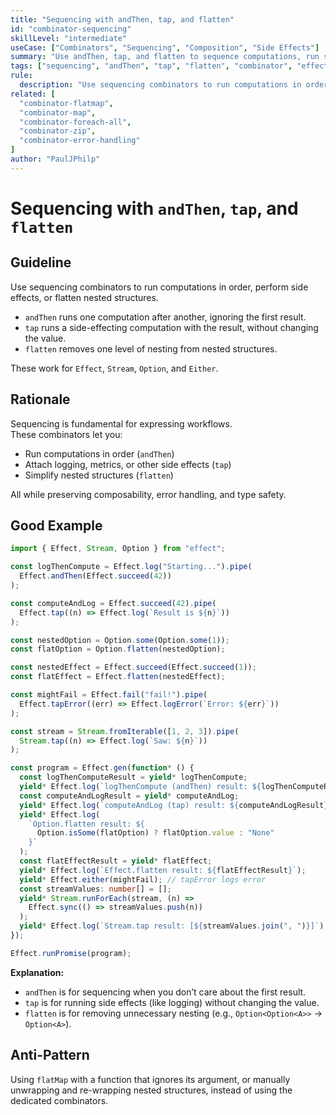 ```yaml
---
title: "Sequencing with andThen, tap, and flatten"
id: "combinator-sequencing"
skillLevel: "intermediate"
useCase: ["Combinators", "Sequencing", "Composition", "Side Effects"]
summary: "Use andThen, tap, and flatten to sequence computations, run side effects, and flatten nested structures in Effect, Stream, Option, and Either."
tags: ["sequencing", "andThen", "tap", "flatten", "combinator", "effect", "stream", "option", "either"]
rule:
  description: "Use sequencing combinators to run computations in order, perform side effects, or flatten nested structures, while preserving error and context handling."
related: [
  "combinator-flatmap",
  "combinator-map",
  "combinator-foreach-all",
  "combinator-zip",
  "combinator-error-handling"
]
author: "PaulJPhilp"
---
```


# Sequencing with `andThen`, `tap`, and `flatten`

## Guideline

Use sequencing combinators to run computations in order, perform side effects, or flatten nested structures.  
- `andThen` runs one computation after another, ignoring the first result.
- `tap` runs a side-effecting computation with the result, without changing the value.
- `flatten` removes one level of nesting from nested structures.

These work for `Effect`, `Stream`, `Option`, and `Either`.

## Rationale

Sequencing is fundamental for expressing workflows.  
These combinators let you:
- Run computations in order (`andThen`)
- Attach logging, metrics, or other side effects (`tap`)
- Simplify nested structures (`flatten`)

All while preserving composability, error handling, and type safety.

## Good Example

```typescript
import { Effect, Stream, Option } from "effect";

const logThenCompute = Effect.log("Starting...").pipe(
  Effect.andThen(Effect.succeed(42))
);

const computeAndLog = Effect.succeed(42).pipe(
  Effect.tap((n) => Effect.log(`Result is ${n}`))
);

const nestedOption = Option.some(Option.some(1));
const flatOption = Option.flatten(nestedOption);

const nestedEffect = Effect.succeed(Effect.succeed(1));
const flatEffect = Effect.flatten(nestedEffect);

const mightFail = Effect.fail("fail!").pipe(
  Effect.tapError((err) => Effect.logError(`Error: ${err}`))
);

const stream = Stream.fromIterable([1, 2, 3]).pipe(
  Stream.tap((n) => Effect.log(`Saw: ${n}`))
);

const program = Effect.gen(function* () {
  const logThenComputeResult = yield* logThenCompute;
  yield* Effect.log(`logThenCompute (andThen) result: ${logThenComputeResult}`);
  const computeAndLogResult = yield* computeAndLog;
  yield* Effect.log(`computeAndLog (tap) result: ${computeAndLogResult}`);
  yield* Effect.log(
    `Option.flatten result: ${
      Option.isSome(flatOption) ? flatOption.value : "None"
    }`
  );
  const flatEffectResult = yield* flatEffect;
  yield* Effect.log(`Effect.flatten result: ${flatEffectResult}`);
  yield* Effect.either(mightFail); // tapError logs error
  const streamValues: number[] = [];
  yield* Stream.runForEach(stream, (n) =>
    Effect.sync(() => streamValues.push(n))
  );
  yield* Effect.log(`Stream.tap result: [${streamValues.join(", ")}]`);
});

Effect.runPromise(program);

```

**Explanation:**  
- `andThen` is for sequencing when you don’t care about the first result.
- `tap` is for running side effects (like logging) without changing the value.
- `flatten` is for removing unnecessary nesting (e.g., `Option<Option<A>>` → `Option<A>`).

## Anti-Pattern

Using `flatMap` with a function that ignores its argument, or manually unwrapping and re-wrapping nested structures, instead of using the dedicated combinators.